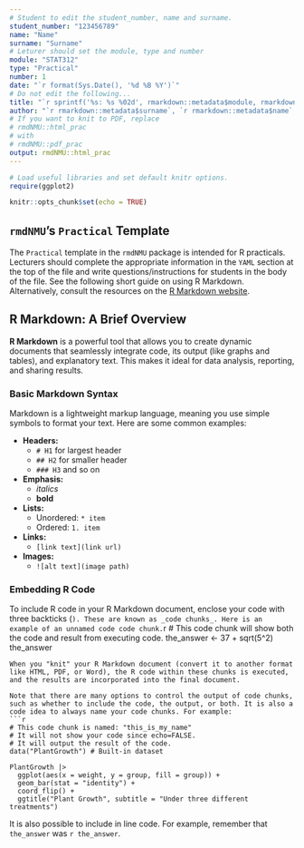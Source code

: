 ```yaml
---
# Student to edit the student_number, name and surname.
student_number: "123456789"
name: "Name"
surname: "Surname"
# Leturer should set the module, type and number
module: "STAT312"
type: "Practical"
number: 1
date: "`r format(Sys.Date(), '%d %B %Y')`"
# Do not edit the following...
title: "`r sprintf('%s: %s %02d', rmarkdown::metadata$module, rmarkdown::metadata$type, rmarkdown::metadata$number)`"
author: "`r rmarkdown::metadata$surname`, `r rmarkdown::metadata$name` (`r rmarkdown::metadata$student_number`)"
# If you want to knit to PDF, replace
# rmdNMU::html_prac
# with 
# rmdNMU::pdf_prac
output: rmdNMU::html_prac
---
```


```r
# Load useful libraries and set default knitr options.
require(ggplot2)

knitr::opts_chunk$set(echo = TRUE)
```

## `rmdNMU`'s `Practical` Template

The `Practical` template in the `rmdNMU` package is intended for R practicals. Lecturers should complete the appropriate information in the `YAML` section at the top of the file and write questions/instructions for students in the body of the file. See the following short guide on using R Markdown. Alternatively, consult the resources on the [R Markdown website](https://rmarkdown.rstudio.com/docs/articles/rmarkdown.html).

## R Markdown: A Brief Overview

**R Markdown** is a powerful tool that allows you to create dynamic documents that seamlessly integrate code, its output (like graphs and tables), and explanatory text. This makes it ideal for data analysis, reporting, and sharing results.

### Basic Markdown Syntax

Markdown is a lightweight markup language, meaning you use simple symbols to format your text. Here are some common examples:

- **Headers:**
  - `# H1` for largest header
  - `## H2` for smaller header
  - `### H3` and so on
- **Emphasis:**
  - _italics_
  - **bold**
- **Lists:**
  - Unordered: `* item`
  - Ordered: `1. item`
- **Links:**
  - `[link text](link url)`
- **Images:**
  - `![alt text](image path)`

### Embedding R Code

To include R code in your R Markdown document, enclose your code with three backticks (```). These are known as _code chunks_. Here is an example of an unnamed code code chunk.
```r
# This code chunk will show both the code and result from executing code.
the_answer <- 37 + sqrt(5^2)
the_answer
```
When you "knit" your R Markdown document (convert it to another format like HTML, PDF, or Word), the R code within these chunks is executed, and the results are incorporated into the final document.

Note that there are many options to control the output of code chunks, such as whether to include the code, the output, or both. It is also a code idea to always name your code chunks. For example:
```r
# This code chunk is named: "this_is_my_name"
# It will not show your code since echo=FALSE.
# It will output the result of the code.
data("PlantGrowth") # Built-in dataset

PlantGrowth |>
  ggplot(aes(x = weight, y = group, fill = group)) +
  geom_bar(stat = "identity") +
  coord_flip() +
  ggtitle("Plant Growth", subtitle = "Under three different treatments")
```

It is also possible to include in line code. For example, remember that `the_answer` was `r the_answer`.
